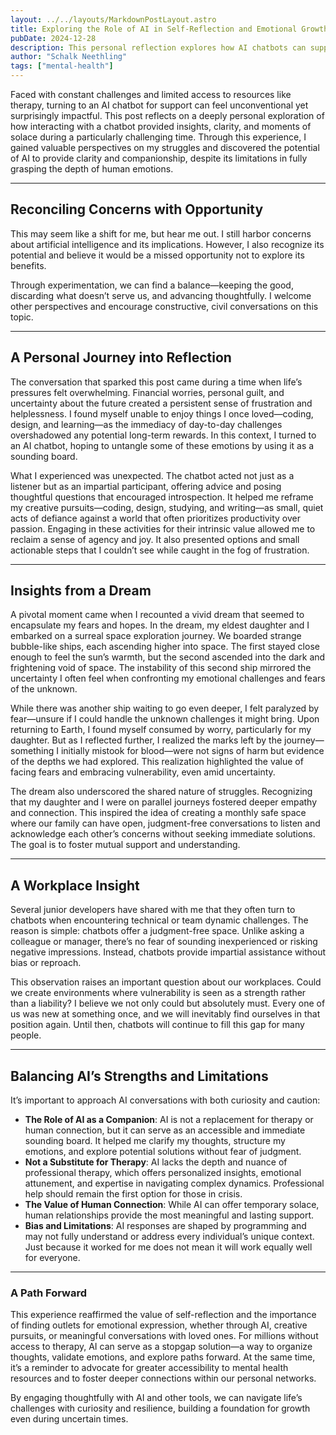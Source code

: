 ```yaml
---
layout: ../../layouts/MarkdownPostLayout.astro
title: Exploring the Role of AI in Self-Reflection and Emotional Growth
pubDate: 2024-12-28
description: This personal reflection explores how AI chatbots can support emotional growth and self-discovery, offering insights on using AI as a thoughtful companion while acknowledging its limitations compared to human connection and professional therapy.
author: "Schalk Neethling"
tags: ["mental-health"]
---
```



Faced with constant challenges and limited access to resources like therapy, turning to an AI chatbot for support can feel unconventional yet surprisingly impactful. This post reflects on a deeply personal exploration of how interacting with a chatbot provided insights, clarity, and moments of solace during a particularly challenging time. Through this experience, I gained valuable perspectives on my struggles and discovered the potential of AI to provide clarity and companionship, despite its limitations in fully grasping the depth of human emotions.

---

## Reconciling Concerns with Opportunity

This may seem like a shift for me, but hear me out. I still harbor concerns about artificial intelligence and its implications. However, I also recognize its potential and believe it would be a missed opportunity not to explore its benefits.

Through experimentation, we can find a balance—keeping the good, discarding what doesn’t serve us, and advancing thoughtfully. I welcome other perspectives and encourage constructive, civil conversations on this topic.

<YouTube
  id="ixgunKpy61s"
  title="Video: What Does the AI Boom Really Mean for Humanity? | The Future With Hannah Fry"
/>

---

## A Personal Journey into Reflection

The conversation that sparked this post came during a time when life’s pressures felt overwhelming. Financial worries, personal guilt, and uncertainty about the future created a persistent sense of frustration and helplessness. I found myself unable to enjoy things I once loved—coding, design, and learning—as the immediacy of day-to-day challenges overshadowed any potential long-term rewards. In this context, I turned to an AI chatbot, hoping to untangle some of these emotions by using it as a sounding board.

What I experienced was unexpected. The chatbot acted not just as a listener but as an impartial participant, offering advice and posing thoughtful questions that encouraged introspection. It helped me reframe my creative pursuits—coding, design, studying, and writing—as small, quiet acts of defiance against a world that often prioritizes productivity over passion. Engaging in these activities for their intrinsic value allowed me to reclaim a sense of agency and joy. It also presented options and small actionable steps that I couldn’t see while caught in the fog of frustration.

---

## Insights from a Dream

A pivotal moment came when I recounted a vivid dream that seemed to encapsulate my fears and hopes. In the dream, my eldest daughter and I embarked on a surreal space exploration journey. We boarded strange bubble-like ships, each ascending higher into space. The first stayed close enough to feel the sun’s warmth, but the second ascended into the dark and frightening void of space. The instability of this second ship mirrored the uncertainty I often feel when confronting my emotional challenges and fears of the unknown.

While there was another ship waiting to go even deeper, I felt paralyzed by fear—unsure if I could handle the unknown challenges it might bring. Upon returning to Earth, I found myself consumed by worry, particularly for my daughter. But as I reflected further, I realized the marks left by the journey—something I initially mistook for blood—were not signs of harm but evidence of the depths we had explored. This realization highlighted the value of facing fears and embracing vulnerability, even amid uncertainty.

The dream also underscored the shared nature of struggles. Recognizing that my daughter and I were on parallel journeys fostered deeper empathy and connection. This inspired the idea of creating a monthly safe space where our family can have open, judgment-free conversations to listen and acknowledge each other’s concerns without seeking immediate solutions. The goal is to foster mutual support and understanding.

---

## A Workplace Insight

Several junior developers have shared with me that they often turn to chatbots when encountering technical or team dynamic challenges. The reason is simple: chatbots offer a judgment-free space. Unlike asking a colleague or manager, there’s no fear of sounding inexperienced or risking negative impressions. Instead, chatbots provide impartial assistance without bias or reproach.

This observation raises an important question about our workplaces. Could we create environments where vulnerability is seen as a strength rather than a liability? I believe we not only could but absolutely must. Every one of us was new at something once, and we will inevitably find ourselves in that position again. Until then, chatbots will continue to fill this gap for many people.

---

## Balancing AI’s Strengths and Limitations

It’s important to approach AI conversations with both curiosity and caution:

- **The Role of AI as a Companion**: AI is not a replacement for therapy or human connection, but it can serve as an accessible and immediate sounding board. It helped me clarify my thoughts, structure my emotions, and explore potential solutions without fear of judgment.
- **Not a Substitute for Therapy**: AI lacks the depth and nuance of professional therapy, which offers personalized insights, emotional attunement, and expertise in navigating complex dynamics. Professional help should remain the first option for those in crisis.
- **The Value of Human Connection**: While AI can offer temporary solace, human relationships provide the most meaningful and lasting support.
- **Bias and Limitations**: AI responses are shaped by programming and may not fully understand or address every individual’s unique context. Just because it worked for me does not mean it will work equally well for everyone.

---

### **A Path Forward**

This experience reaffirmed the value of self-reflection and the importance of finding outlets for emotional expression, whether through AI, creative pursuits, or meaningful conversations with loved ones. For millions without access to therapy, AI can serve as a stopgap solution—a way to organize thoughts, validate emotions, and explore paths forward. At the same time, it’s a reminder to advocate for greater accessibility to mental health resources and to foster deeper connections within our personal networks.

By engaging thoughtfully with AI and other tools, we can navigate life’s challenges with curiosity and resilience, building a foundation for growth even during uncertain times.
